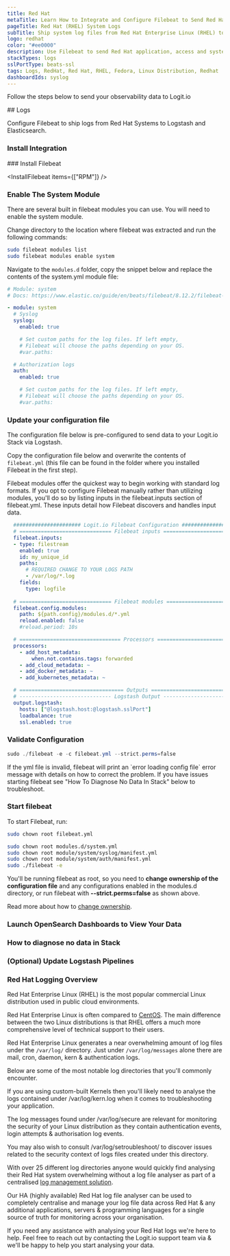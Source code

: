 ```yaml
---
title: Red Hat
metaTitle: Learn How to Integrate and Configure Filebeat to Send Red Hat Logs
pageTitle: Red Hat (RHEL) System Logs
subTitle: Ship system log files from Red Hat Enterprise Linux (RHEL) to Logstash
logo: redhat
color: "#ee0000"
description: Use Filebeat to send Red Hat application, access and system logs to your ELK stacks. Configure Filebeat to send Red Hat system logs to Elasticsearch. 
stackTypes: logs
sslPortType: beats-ssl
tags: Logs, RedHat, Red Hat, RHEL, Fedora, Linux Distribution, Redhat
dashboardIds: syslog
---
```


Follow the steps below to send your observability data to Logit.io

<Steps>
  ## Logs

  Configure Filebeat to ship logs from Red Hat Systems to Logstash and Elasticsearch.
  
  ### Install Integration
  <InstallIntegration/>
  ### Install Filebeat

  <InstallFilebeat items={["RPM"]} />

  ### Enable The System Module

  There are several built in filebeat modules you can use. You will need to enable the system module.

  Change directory to the location where filebeat was extracted and run the following commands:

  ```bash copy
  sudo filebeat modules list
  sudo filebeat modules enable system
  ```
  Navigate to the `modules.d` folder, copy the snippet below and replace the contents of the system.yml module file:

  ```yaml copy
  # Module: system
  # Docs: https://www.elastic.co/guide/en/beats/filebeat/8.12.2/filebeat-module-system.html

  - module: system
    # Syslog
    syslog:
      enabled: true

      # Set custom paths for the log files. If left empty,
      # Filebeat will choose the paths depending on your OS.
      #var.paths:

    # Authorization logs
    auth:
      enabled: true

      # Set custom paths for the log files. If left empty,
      # Filebeat will choose the paths depending on your OS.
      #var.paths:
  ```

  ### Update your configuration file

  The configuration file below is pre-configured to send data to your Logit.io Stack via Logstash.

  Copy the configuration file below and overwrite the contents of `filebeat.yml` 
  (this file can be found in the folder where you installed Filebeat in the first step).

  <Callout type="info">
    Filebeat modules offer the quickest way to begin working with standard log formats. 
    If you opt to configure Filebeat manually rather than utilizing modules, you'll do so by 
    listing inputs in the filebeat.inputs section of filebeat.yml. These inputs detail 
    how Filebeat discovers and handles input data. 
  </Callout>
    
```yml copy filename="filebeat.yml" showLineNumbers /@logstash.host/ /@logstash.sslPort/
  ###################### Logit.io Filebeat Configuration ########################
  # ============================== Filebeat inputs ==============================
  filebeat.inputs:
  - type: filestream
    enabled: true
    id: my_unique_id
    paths:
      # REQUIRED CHANGE TO YOUR LOGS PATH
      - /var/log/*.log
    fields:
      type: logfile
      
  # ============================== Filebeat modules ==============================
  filebeat.config.modules:
    path: ${path.config}/modules.d/*.yml
    reload.enabled: false
    #reload.period: 10s

  # ================================= Processors =================================
  processors:
    - add_host_metadata:
        when.not.contains.tags: forwarded
    - add_cloud_metadata: ~
    - add_docker_metadata: ~
    - add_kubernetes_metadata: ~

  # ================================== Outputs ===================================
  # ------------------------------ Logstash Output -------------------------------
  output.logstash:
    hosts: ["@logstash.host:@logstash.sslPort"]
    loadbalance: true
    ssl.enabled: true
  ```

  ### Validate Configuration
    
  ```ps1 copy
  sudo ./filebeat -e -c filebeat.yml --strict.perms=false
  ```

  <Callout type="info">
    If the yml file is invalid, filebeat will print an `error loading config file` error message with details on how to correct the problem. 
    If you have issues starting filebeat see "How To Diagnose No Data In Stack" below to troubleshoot.
  </Callout>

  ### Start filebeat

  To start Filebeat, run:

  ```bash copy
  sudo chown root filebeat.yml 
  ```

  ```bash copy
  sudo chown root modules.d/system.yml
  sudo chown root module/system/syslog/manifest.yml
  sudo chown root module/system/auth/manifest.yml
  sudo ./filebeat -e
  ```

  You'll be running filebeat as root, so you need to __change ownership of the configuration file__ and any 
  configurations enabled in the modules.d directory, or run filebeat with __--strict.perms=false__ as shown above. 

  Read more about how to [change ownership](https://www.elastic.co/guide/en/beats/libbeat/master/config-file-permissions.html).

  ### Launch OpenSearch Dashboards to View Your Data

  <LaunchVisualizer type="logs" />

  ### How to diagnose no data in Stack

  <DiagnoseNoData />

  ### (Optional) Update Logstash Pipelines

  <LogstashPipeline />

</Steps>

### Red Hat Logging Overview

Red Hat Enterprise Linux (RHEL) is the most popular commercial Linux 
distribution used in public cloud environments. 

Red Hat Enterprise Linux is often compared to [CentOS](/integrations/centos). 
The main difference between the two Linux distributions is that RHEL 
offers a much more comprehensive level of technical support to their users.

Red Hat Enterprise Linux generates a near overwhelming amount of log 
files under the `/var/log/` directory. Just under `/var/log/messages` 
alone there are mail, cron, daemon, kern & authentication logs. 

Below are some of the most notable log directories that you'll commonly encounter.

If you are using custom-built Kernels then you'll likely need to analyse the logs 
contained under /var/log/kern.log when it comes to troubleshooting your application.

The log messages found under /var/log/secure are relevant for monitoring the 
security of your Linux distribution as they contain authentication events, 
login attempts & authorisation log events.

You may also wish to consult  /var/log/setroubleshoot/ to discover issues related 
to the security context of logs files created under this directory.

With over 25 different log directories anyone would quickly find analysing their 
Red Hat system overwhelming without a log file analyser as part of a 
centralised [log management solution](https://logit.io/platform/logging/log-management/).

Our HA (highly available) Red Hat log file analyser can be used to completely 
centralise and manage your log file data across Red Hat & any additional applications, 
servers & programming languages for a single source of truth for monitoring across your organisation.

If you need any assistance with analysing your Red Hat logs we're here to help. 
Feel free to reach out by contacting the Logit.io support team 
via <IntercomButton text="live chat" /> & we'll be happy to help you start analysing your data.
      
